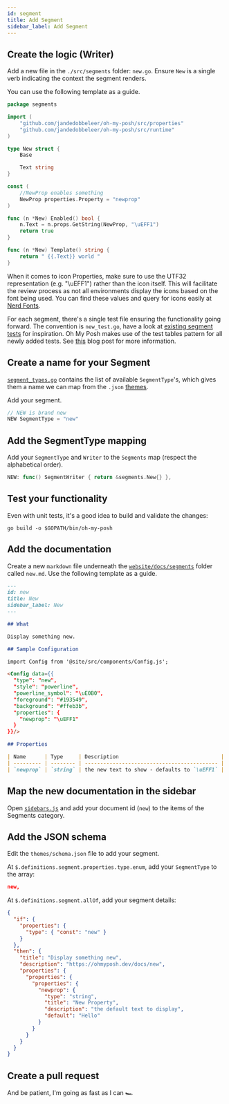 ```yaml
---
id: segment
title: Add Segment
sidebar_label: Add Segment
---
```


## Create the logic (Writer)

Add a new file in the `./src/segments` folder: `new.go`.
Ensure `New` is a single verb indicating the context the segment renders.

You can use the following template as a guide.

```go
package segments

import (
	"github.com/jandedobbeleer/oh-my-posh/src/properties"
	"github.com/jandedobbeleer/oh-my-posh/src/runtime"
)

type New struct {
    Base

    Text string
}

const (
    //NewProp enables something
    NewProp properties.Property = "newprop"
)

func (n *New) Enabled() bool {
    n.Text = n.props.GetString(NewProp, "\uEFF1")
    return true
}

func (n *New) Template() string {
    return " {{.Text}} world "
}
```

When it comes to icon Properties, make sure to use the UTF32 representation (e.g. "\uEFF1") rather than the icon itself.
This will facilitate the review process as not all environments display the icons based on the font being used.
You can find these values and query for icons easily at [Nerd Fonts][nf-icons].

For each segment, there's a single test file ensuring the functionality going forward. The convention
is `new_test.go`, have a look at [existing segment tests][tests] for inspiration. Oh My Posh makes
use of the test tables pattern for all newly added tests. See [this][tables] blog post for more information.

## Create a name for your Segment

[`segment_types.go`][segment-go] contains the list of available `SegmentType`'s, which gives them a name we can map from the
`.json` [themes][themes].

Add your segment.

```go
// NEW is brand new
NEW SegmentType = "new"
```

## Add the SegmentType mapping

Add your `SegmentType` and `Writer` to the `Segments` map (respect the alphabetical order).

```go
NEW: func() SegmentWriter { return &segments.New{} },
```

## Test your functionality

Even with unit tests, it's a good idea to build and validate the changes:

```shell
go build -o $GOPATH/bin/oh-my-posh
```

## Add the documentation

Create a new `markdown` file underneath the [`website/docs/segments`][docs] folder called `new.md`.
Use the following template as a guide.

````markdown
---
id: new
title: New
sidebar_label: New
---

## What

Display something new.

## Sample Configuration

import Config from '@site/src/components/Config.js';

<Config data={{
  "type": "new",
  "style": "powerline",
  "powerline_symbol": "\uE0B0",
  "foreground": "#193549",
  "background": "#ffeb3b",
  "properties": {
    "newprop": "\uEFF1"
  }
}}/>

## Properties

| Name      | Type     | Description                                 |
| --------- | -------- | ------------------------------------------- |
| `newprop` | `string` | the new text to show - defaults to `\uEFF1` |
````

## Map the new documentation in the sidebar

Open [`sidebars.js`][sidebars] and add your document id (`new`) to the items of the Segments category.

## Add the JSON schema

Edit the `themes/schema.json` file to add your segment.

At `$.definitions.segment.properties.type.enum`, add your `SegmentType` to the array:

```json
new,
```

At `$.definitions.segment.allOf`, add your segment details:

```json
{
  "if": {
    "properties": {
      "type": { "const": "new" }
    }
  },
  "then": {
    "title": "Display something new",
    "description": "https://ohmyposh.dev/docs/new",
    "properties": {
      "properties": {
        "properties": {
          "newprop": {
            "type": "string",
            "title": "New Property",
            "description": "the default text to display",
            "default": "Hello"
          }
        }
      }
    }
  }
}
```

## Create a pull request

And be patient, I'm going as fast as I can 🏎

[segment-go]: https://github.com/JanDeDobbeleer/oh-my-posh/blob/main/src/config/segment_types.go
[themes]: https://github.com/JanDeDobbeleer/oh-my-posh/tree/main/themes
[docs]: https://github.com/JanDeDobbeleer/oh-my-posh/tree/main/website/docs/segments
[sidebars]: https://github.com/JanDeDobbeleer/oh-my-posh/blob/main/website/sidebars.js
[nf-icons]: https://www.nerdfonts.com/cheat-sheet
[tests]: https://github.com/JanDeDobbeleer/oh-my-posh/blob/main/src/segments/az_test.go
[tables]: https://blog.alexellis.io/golang-writing-unit-tests/
